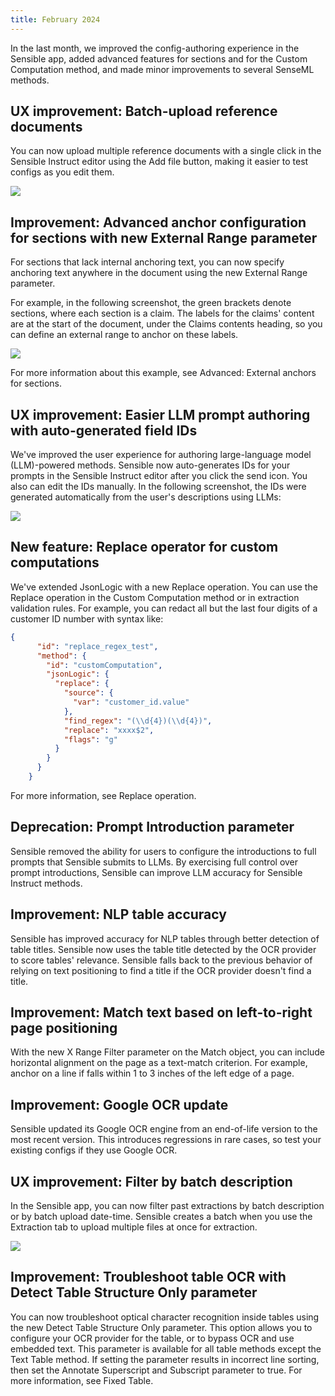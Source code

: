```yaml
---
title: February 2024
---
```


In the last month, we improved the config-authoring experience in the Sensible app, added advanced features for sections and for the Custom Computation method, and made minor improvements to several SenseML methods.

## UX improvement: Batch-upload reference documents
You can now upload multiple reference documents with a single click in the Sensible Instruct editor using the Add file button, making it easier to test configs as you edit them.

![](https://raw.githubusercontent.com/sensible-hq/sens…sets/v0/images/final/changelog_feb2024_upload.png)

## Improvement: Advanced anchor configuration for sections with new External Range parameter
For sections that lack internal anchoring text, you can now specify anchoring text anywhere in the document using the new External Range parameter.

For example, in the following screenshot, the green brackets denote sections, where each section is a claim. The labels for the claims' content are at the start of the document, under the Claims contents heading, so you can define an external range to anchor on these labels.

![](https://raw.githubusercontent.com/sensible-hq/sens…ets/v0/images/final/sections_external_range_2.png)

For more information about this example, see Advanced: External anchors for sections.

## UX improvement: Easier LLM prompt authoring with auto-generated field IDs
We've improved the user experience for authoring large-language model (LLM)-powered methods. Sensible now auto-generates IDs for your prompts in the Sensible Instruct editor after you click the send icon. You also can edit the IDs manually. In the following screenshot, the IDs were generated automatically from the user's descriptions using LLMs:

![](https://raw.githubusercontent.com/sensible-hq/sens…ts/v0/images/final/changelog_feb2024_field_id.png)


## New feature: Replace operator for custom computations
We've extended JsonLogic with a new Replace operation. You can use the Replace operation in the Custom Computation method or in extraction validation rules. For example, you can redact all but the last four digits of a customer ID number with syntax like:

```json
{
      "id": "replace_regex_test",
      "method": {
        "id": "customComputation",
        "jsonLogic": {
          "replace": {
            "source": {
              "var": "customer_id.value"
            },
            "find_regex": "(\\d{4})(\\d{4})",
            "replace": "xxxx$2",
            "flags": "g"
          }
        }
      }
    }
```

For more information, see Replace operation.

## Deprecation: Prompt Introduction parameter
Sensible removed the ability for users to configure the introductions to full prompts that Sensible submits to LLMs. By exercising full control over prompt introductions, Sensible can improve LLM accuracy for Sensible Instruct methods.

## Improvement: NLP table accuracy
Sensible has improved accuracy for NLP tables through better detection of table titles. Sensible now uses the table title detected by the OCR provider to score tables' relevance. Sensible falls back to the previous behavior of relying on text positioning to find a title if the OCR provider doesn't find a title.

## Improvement: Match text based on left-to-right page positioning
With the new X Range Filter parameter on the Match object, you can include horizontal alignment on the page as a text-match criterion. For example, anchor on a line if falls within 1 to 3 inches of the left edge of a page.

## Improvement: Google OCR update
Sensible updated its Google OCR engine from an end-of-life version to the most recent version. This introduces regressions in rare cases, so test your existing configs if they use Google OCR.

## UX improvement: Filter by batch description
In the Sensible app, you can now filter past extractions by batch description or by batch upload date-time. Sensible creates a batch when you use the Extraction tab to upload multiple files at once for extraction.

![](https://raw.githubusercontent.com/sensible-hq/sens…0/images/final/changelog_feb2024_batch_filter.png)

## Improvement: Troubleshoot table OCR with Detect Table Structure Only parameter
You can now troubleshoot optical character recognition inside tables using the new Detect Table Structure Only parameter. This option allows you to configure your OCR provider for the table, or to bypass OCR and use embedded text. This parameter is available for all table methods except the Text Table method. If setting the parameter results in incorrect line sorting, then set the Annotate Superscript and Subscript parameter to true. For more information, see Fixed Table.